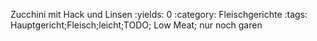 Zucchini mit Hack und Linsen
:yields: 0
:category: Fleischgerichte
:tags: Hauptgericht;Fleisch;leicht;TODO; Low Meat; nur noch garen
